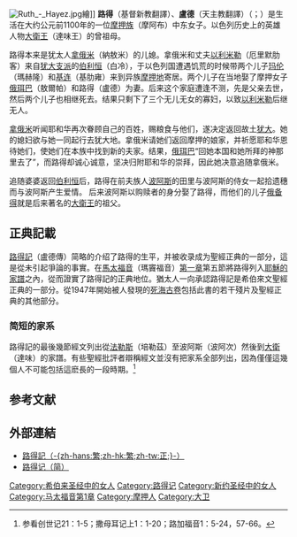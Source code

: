 {{Otheruses|subject=聖經路得記中的女性|other=宗教改革領袖|馬丁·路德}}
{{expand language|1=en|page=|time=2019-09-13T13:18:29+00:00}}
{{refimprove|time=2019-09-13T13:18:29+00:00}}
[[File:Ruth_-_Hayez.jpg|thumb]]繪]]
'''路得'''（基督新教翻譯）、'''盧德'''（天主教翻譯）（{{lang-en|'''Ruth'''}}；{{lang-he|'''{{Hebrew|רוּת}}'''}}）是生活在大约公元前1100年的一位[[摩押族|摩押族]]（摩阿布）中东女子。以色列历史上的英雄人物[[大衛王|大衛王]]（達味王）的曾祖母。

路得本来是犹太人[[拿俄米|拿俄米]]（納敖米）的儿媳。拿俄米和丈夫[[以利米勒|以利米勒]]（厄里默肋客）来自[[犹大支派|犹大支派]]的[[伯利恒|伯利恒]]（白冷），于以色列国遭遇饥荒的时候带两个儿子[[玛伦|玛伦]]（瑪赫隆）和[[基连|基连]]（基肋雍）来到异族[[摩押地|摩押地]]寄居。两个儿子在当地娶了摩押女子[[俄珥巴|俄珥巴]]（敖爾帕）和路得（盧德）为妻。后来这个家庭遭逢不测，先是父亲去世，然后两个儿子也相继死去。结果只剩下了三个无儿无女的寡妇，以致[[以利米勒|以利米勒]]后继无人。

[[拿俄米|拿俄米]]听闻耶和华再次眷顾自己的百姓，赐粮食与他们，遂决定返回故土[[犹大|犹大]]。她的媳妇欲与她一同起行去犹大地。拿俄米请她们返回摩押的娘家，并祈愿耶和华恩待她们，使她们在本族中找到新的夫家。结果，[[俄珥巴|俄珥巴]]“回她本国和她所拜的神那里去了”，而路得却诚心诚意，坚决归附耶和华的崇拜，因此她决意追随拿俄米。

追随婆婆返回[[伯利恒|伯利恒]]后，路得在前夫族人[[波阿斯|波阿斯]]的田里与波阿斯的侍女一起拾遗穗而与波阿斯产生爱情。 后来波阿斯以购赎者的身分娶了路得，而他们的儿子[[俄备得|俄备得]]就是后来著名的[[大衛王|大衛王]]的祖父。

== 正典記載 ==
[[路得記|路得記]]（盧德傳）简略的介绍了路得的生平，并被收录成为聖經正典的一部分，這是從未引起爭論的事實。在[[馬太福音|馬太福音]]（瑪竇福音）[[s:聖經_(和合本)/馬太福音_#第一章|第一章]]第五節將路得列入[[耶穌的家譜|耶穌的家譜]]之內，從而證實了路得記的正典地位。猶太人一向承認路得記是希伯來文聖經正典的一部分。從1947年開始被人發現的[[死海古卷|死海古卷]]包括此書的若干殘片及聖經正典的其他部分。

=== 简短的家系 ===
路得記的最後幾節經文列出從[[法勒斯|法勒斯]]（培勒茲）至波阿斯（波阿次）然後到[[大衛|大衛]]（達味）的家譜。有些聖經批評者辯稱經文並沒有把家系全部列出，因為僅僅這幾個人不可能包括這麽長的一段時期。<ref>参看创世记21：1-5；撒母耳记上1：1-20；路加福音1：5-24，57-66。</ref>

{{familytree/start}}
{{familytree | | | |F|~|~|~|~|~|~|~|~|~|~|~|~|~|~|~|~|7|}}
{{familytree | | | |:| | | | | | | | | | | | | | | | ELI |y| NAO |ELI=以利米勒<br>（厄里默肋客）|NAO=[[拿俄米|拿俄米]]<br>（納敖米）|}}
{{familytree | | | |:| | | | | | | | | | | |,|-|-|-|-|-|-|^|-|.|}}
{{familytree | | | BOA |~|y|~| RUT |~|~|~| MAH | | | | ORP |~| KIL |BOA=[[波阿斯|波阿斯]]<br>（波阿次）|RUT='''路得'''<br>（'''盧德'''）|MAH=玛伦<br>（瑪赫隆）|ORP=俄珥巴<br>（敖爾帕）|KIL=基连<br>（基肋雍）|}}
{{familytree | | | | | | |!|}}
{{familytree | | | | | | OBE |OBE=[[俄备得|俄备得]]<br>（敖貝得）|}}
{{familytree | | | | | | |!|}}
{{familytree | | | | | | JES |JES=[[耶西|耶西]]<br>（葉瑟）|}}
{{familytree | | | | | | |!|}}
{{familytree | | | | | | DAV |DAV=[[大衛王|大衛]]<br>（達味）|}}
{{familytree/end}}

== 参考文献 ==
{{Reflist}}

== 外部連結 ==
* [http://www.o-bible.com/cgibin/ob.cgi?version=hb5&book=rut&chapter=1 路得記（-{zh-hans:繁;zh-hk:繁;zh-tw:正;}-）] {{Wayback|url=http://www.o-bible.com/cgibin/ob.cgi?version=hb5&book=rut&chapter=1 |date=20090216123827 }}
* [http://www.o-bible.com/cgibin/ob.cgi?version=hgb&book=rut&chapter=1 路得记（简）] {{Wayback|url=http://www.o-bible.com/cgibin/ob.cgi?version=hgb&book=rut&chapter=1 |date=20090217210618 }}

[[Category:希伯来圣经中的女人|Category:希伯来圣经中的女人]]
[[Category:路得记|Category:路得记]]
[[Category:新约圣经中的女人|Category:新约圣经中的女人]]
[[Category:马太福音第1章|Category:马太福音第1章]]
[[Category:摩押人|Category:摩押人]]
[[Category:大卫|Category:大卫]]